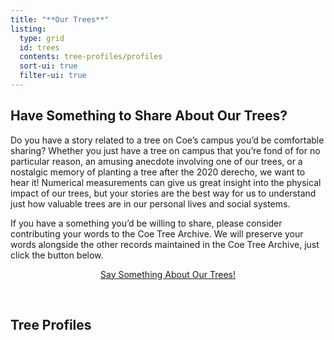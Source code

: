 ```yaml
---
title: "**Our Trees**"
listing:
  type: grid
  id: trees
  contents: tree-profiles/profiles
  sort-ui: true
  filter-ui: true
---
```


## **Have Something to Share About Our Trees?**

Do you have a story related to a tree on Coe's campus you'd be comfortable sharing? Whether you just have a tree on campus that you're fond of for no particular reason, an amusing anecdote involving one of our trees, or a nostalgic memory of planting a tree after the 2020 derecho, we want to hear it! Numerical measurements can give us great insight into the physical impact of our trees, but your stories are the best way for us to understand just how valuable trees are in our personal lives and social systems.

If you have a something you'd be willing to share, please consider contributing your words to the Coe Tree Archive. We will preserve your words alongside the other records maintained in the Coe Tree Archive, just click the button below.

<center><a class="button" href="https://forms.gle/6acapE5m9WgEFQmp6">Say Something About Our Trees!</a></center>

<br>

## **Tree Profiles**

